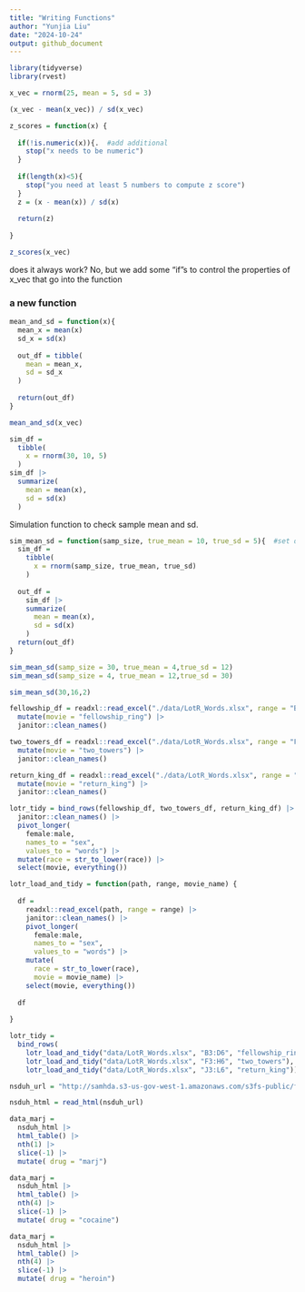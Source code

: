 ```yaml
---
title: "Writing Functions"
author: "Yunjia Liu"
date: "2024-10-24"
output: github_document
---
```


```r
library(tidyverse)
library(rvest)
```

```r
x_vec = rnorm(25, mean = 5, sd = 3)

(x_vec - mean(x_vec)) / sd(x_vec)
```


```r
z_scores = function(x) {
  
  if(!is.numeric(x)){.  #add additional
    stop("x needs to be numeric")
  }
  
  if(length(x)<5){
    stop("you need at least 5 numbers to compute z score")
  }
  z = (x - mean(x)) / sd(x)
  
  return(z)
  
}

z_scores(x_vec)
```

does it always work?
No, but we add some "if"s to control the properties of x_vec that go into the function


### a new function
```r
mean_and_sd = function(x){
  mean_x = mean(x)
  sd_x = sd(x)
  
  out_df = tibble(
    mean = mean_x,
    sd = sd_x
  )
  
  return(out_df)
}

mean_and_sd(x_vec)
```



```r
sim_df =
  tibble(
    x = rnorm(30, 10, 5)
  )
sim_df |>
  summarize(
    mean = mean(x),
    sd = sd(x)
  )
```

Simulation function to check sample mean and sd.

```r
sim_mean_sd = function(samp_size, true_mean = 10, true_sd = 5){  #set default value
  sim_df = 
    tibble(
      x = rnorm(samp_size, true_mean, true_sd)
    )
  
  out_df = 
    sim_df |>
    summarize(
      mean = mean(x),
      sd = sd(x)
    )
  return(out_df)
}

sim_mean_sd(samp_size = 30, true_mean = 4,true_sd = 12)
sim_mean_sd(samp_size = 4, true_mean = 12,true_sd = 30)

sim_mean_sd(30,16,2)

```



```r
fellowship_df = readxl::read_excel("./data/LotR_Words.xlsx", range = "B3:D6") |>
  mutate(movie = "fellowship_ring") |>
  janitor::clean_names()

two_towers_df = readxl::read_excel("./data/LotR_Words.xlsx", range = "F3:H6") |>
  mutate(movie = "two_towers") |>
  janitor::clean_names()

return_king_df = readxl::read_excel("./data/LotR_Words.xlsx", range = "J3:L6") |>
  mutate(movie = "return_king") |>
  janitor::clean_names()

lotr_tidy = bind_rows(fellowship_df, two_towers_df, return_king_df) |>
  janitor::clean_names() |>
  pivot_longer(
    female:male,
    names_to = "sex",
    values_to = "words") |> 
  mutate(race = str_to_lower(race)) |> 
  select(movie, everything())
```


```r
lotr_load_and_tidy = function(path, range, movie_name) {
  
  df = 
    readxl::read_excel(path, range = range) |>
    janitor::clean_names() |>
    pivot_longer(
      female:male,
      names_to = "sex",
      values_to = "words") |>
    mutate(
      race = str_to_lower(race),
      movie = movie_name) |> 
    select(movie, everything())
  
  df
  
}

lotr_tidy = 
  bind_rows(
    lotr_load_and_tidy("data/LotR_Words.xlsx", "B3:D6", "fellowship_ring"),
    lotr_load_and_tidy("data/LotR_Words.xlsx", "F3:H6", "two_towers"),
    lotr_load_and_tidy("data/LotR_Words.xlsx", "J3:L6", "return_king"))


```



```r
nsduh_url = "http://samhda.s3-us-gov-west-1.amazonaws.com/s3fs-public/field-uploads/2k15StateFiles/NSDUHsaeShortTermCHG2015.htm"

nsduh_html = read_html(nsduh_url)

data_marj = 
  nsduh_html |> 
  html_table() |> 
  nth(1) |>
  slice(-1) |> 
  mutate( drug = "marj")

data_marj = 
  nsduh_html |> 
  html_table() |> 
  nth(4) |>
  slice(-1) |> 
  mutate( drug = "cocaine")

data_marj = 
  nsduh_html |> 
  html_table() |> 
  nth(4) |>
  slice(-1) |> 
  mutate( drug = "heroin")
```

